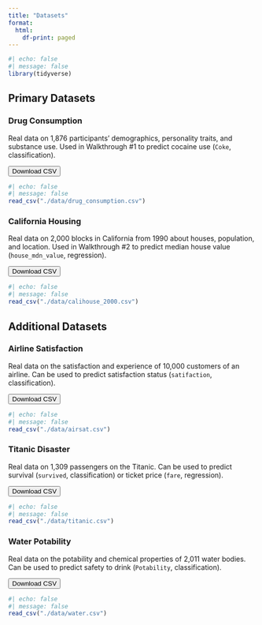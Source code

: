 ```yaml
---
title: "Datasets"
format:
  html:
    df-print: paged
---
```


```r
#| echo: false
#| message: false
library(tidyverse)
```

## Primary Datasets

### Drug Consumption

Real data on 1,876 participants' demographics, personality traits, and substance use. Used in Walkthrough #1 to predict cocaine use (`Coke`, classification).

<a href="https://jmgirard.github.io/tips2022ml/data/drug_consumption.csv"><button type="button" class="btn btn-primary">Download CSV</button></a>

```r
#| echo: false
#| message: false
read_csv("./data/drug_consumption.csv")
```

### California Housing

Real data on 2,000 blocks in California from 1990 about houses, population, and location. Used in Walkthrough #2 to predict median house value (`house_mdn_value`, regression).

<a href="https://jmgirard.github.io/tips2022ml/data/calhouse_2000.csv"><button type="button" class="btn btn-primary">Download CSV</button></a>

```r
#| echo: false
#| message: false
read_csv("./data/calihouse_2000.csv")
```

## Additional Datasets

### Airline Satisfaction

Real data on the satisfaction and experience of 10,000 customers of an airline. Can be used to predict satisfaction status (`satifaction`, classification).

<a href="https://jmgirard.github.io/tips2022ml/data/airsat.csv"><button type="button" class="btn btn-primary">Download CSV</button></a>

```r
#| echo: false
#| message: false
read_csv("./data/airsat.csv")
```

### Titanic Disaster

Real data on 1,309 passengers on the Titanic. Can be used to predict survival (`survived`, classification) or ticket price (`fare`, regression).

<a href="https://jmgirard.github.io/tips2022ml/data/titanic.csv"><button type="button" class="btn btn-primary">Download CSV</button></a>

```r
#| echo: false
#| message: false
read_csv("./data/titanic.csv")
```

### Water Potability

Real data on the potability and chemical properties of 2,011 water bodies. Can be used to predict safety to drink (`Potability`, classification).

<a href="https://jmgirard.github.io/tips2022ml/data/water.csv"><button type="button" class="btn btn-primary">Download CSV</button></a>

```r
#| echo: false
#| message: false
read_csv("./data/water.csv")
```
